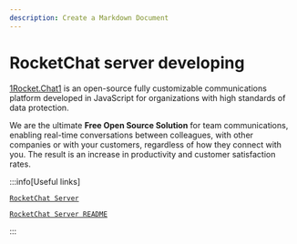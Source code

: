```yaml
---
description: Create a Markdown Document
---
```


# RocketChat server developing

[1Rocket.Chat1](https://rocket.chat) is an open-source fully customizable communications platform developed in JavaScript for organizations with high standards of data protection.

We are the ultimate **Free Open Source Solution** for team communications, enabling real-time conversations between colleagues, with other companies or with your customers, regardless of how they connect with you. The result is an increase in productivity and customer satisfaction rates.


:::info[Useful links]

[`RocketChat Server`](https://github.com/RocketChat/Rocket.Chat)

[`RocketChat Server README`](https://github.com/RocketChat/Rocket.Chat/blob/develop/README.md)

:::

